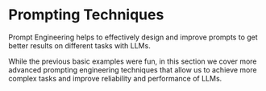 # Prompting Techniques


Prompt Engineering helps to effectively design and improve prompts to get better results on different tasks with LLMs.

While the previous basic examples were fun, in this section we cover more advanced prompting engineering techniques that allow us to achieve more complex tasks and improve reliability and performance of LLMs.
